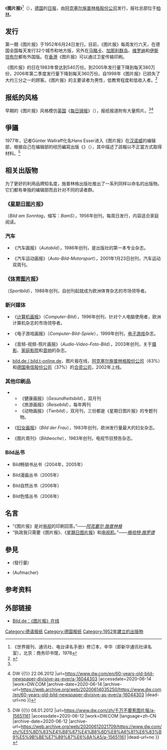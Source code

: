 {{Refimprove||time=2020-05-04}}
{{Infobox Newspaper
| name = 图片报<br /><small>Bild</small>
| image = [[File:Bild_front_page.jpg|220px]]
| type = [[日报|日报]]
| format = [[大报|大报]] ("nordisch"格式: 376 x 528 [[mm|mm]])
| owners = [[阿克塞爾·斯普林格集團|阿克塞爾·斯普林格集團]]
| editor = 凯·迪克曼
| foundation = 1952年6月24日
| political = [[中间偏右|中间偏右]]，[[保守主义|保守主义]]<ref name=washingtonpost>{{cite news |last= Noack |first= Rick |date= 31 August 2015 |title= In Germany, tabloids welcome refugees. In Britain, they propose sending the army to keep them out. |url= https://www.washingtonpost.com/news/worldviews/wp/2015/08/31/in-germany-tabloids-welcome-refugees-in-britain-they-propose-sending-the-army-to-keep-them-out/?noredirect=on |work= The Washington Post |access-date= 13 May 2019 |archive-url= https://web.archive.org/web/20150915110939/https://www.washingtonpost.com/news/worldviews/wp/2015/08/31/in-germany-tabloids-welcome-refugees-in-britain-they-propose-sending-the-army-to-keep-them-out/ |archive-date= 2015-09-15 |dead-url= no }}</ref>
| language = [[德文|德文]]
| price =
| headquarters = [[德国|德国]][[柏林|柏林]]
| circulation = 3,098,254份（2010年3月）
| ISSN =
| website = [http://www.bild.de/ bild.de]
}}

《'''图片报'''》<ref>《世界报刊、通讯社、电台译名手册》修订本，辛华（即新华通讯社译名室），北京：商务印书馆，1978</ref>（{{lang-de|Bild；Bild-Zeitung}}），[[德国|德国]]的[[日报|日报]]，由[[阿克塞尔施普林格股份公司|阿克塞尔施普林格股份公司]]发行，报社总部位于[[柏林|柏林]]。
== 发行 ==
第一期《图片报》于1952年6月24日发行。目前，《图片报》每周发行六天，在德国全国每天发行32个城市和地方版，另外在[[马略卡|马略卡]]、[[加那利群岛|加那利群岛]]、[[维罗纳|维罗纳]]和[[伊斯坦布尔|伊斯坦布尔]]都有外国版。在[[香港|香港]]《图片报》可以通过卫星传输印刷。

《图片报》的日{{le|報紙發行量|Newspaper circulation|发行量}}在1983年曾达到540万份。到2005年发行量下降到每天380万份，2006年第二季度发行量下降到每天360万份。自1998年《图片报》已损失了大约三分之一的顾客。《图片报》的主要读者为男性，低教育程度和低收入者。<ref>{{cite book |author1=Gebhardt, Carina |author2=Pätzmann, Jens U. |coauthors=Kramer, Irene |title=Brand loyaltytowards quality and tabloid newspapers: A qualitative study exploring the drivers of customerretention}}</ref>

== 报纸的风格 ==
早期的《图片报》风格模仿[[英国|英国]]《[[每日镜报|每日镜报]]》（''{{lang|en|Daily Mirror}}''），报纸报道附有大量照片。<ref name=dw/><ref>{{cite news |last1=Welle (www.dw.com) |first1=Deutsche |title=60 years old, 'Bild' newspaper divisive as ever {{!}} DW {{!}} 22.06.2012 |url=https://www.dw.com/en/60-years-old-bild-newspaper-divisive-as-ever/a-16044303 |accessdate=2020-06-14 |work=DW.COM |archive-date=2020-06-14 |archive-url=https://web.archive.org/web/20200614035250/https://www.dw.com/en/60-years-old-bild-newspaper-divisive-as-ever/a-16044303 |dead-url=no }}</ref>

== 爭議 ==
1977年，记者Günter Wallraff化名Hans Esser进入《图片报》在[[汉诺威|汉诺威]]的编辑部，根据自己在编辑部的经历編寫出版《{{link-de|頭版頭條|Aufmacher}}》（''{{lang|de|Aufmacher}}''），其中描述了該報以不正當方式取得材料。<ref name=dw>{{cite news |last1=Welle (www.dw.com) |first1=Deutsche |title=千万不要惹《图片报》！ {{!}} DW {{!}} 08.01.2012 |url=https://www.dw.com/zh/千万不要惹图片报/a-15651161 |accessdate=2020-06-12 |work=DW.COM |language=zh-CN |archive-date=2020-06-12 |archive-url=https://web.archive.org/web/20200612021709/https://www.dw.com/zh/%E5%8D%83%E4%B8%87%E4%B8%8D%E8%A6%81%E6%83%B9%E5%9B%BE%E7%89%87%E6%8A%A5/a-15651161 |dead-url=no }}</ref>

== 相关出版物 ==
为了更好的利用品牌知名度，施普林格出版社推出了一系列同样以{{lang|de|Bild}}命名的出版物。它们都有单独的编辑部而且针对不同的读者群。

=== 《[[星期日图片报|星期日图片报]]》 ===
（''Bild am Sonntag''，缩写：''BamS''），1956年创刊，每周日发行，内容适合家庭阅读。

=== 汽车 ===
* 《汽车画报》（''Autobild''），1986年创刊，是出版社的第一本专业杂志。

* 《汽车运动画报》（''Auto-Bild-Motorsport''），2001年1月23日创刊，汽车运动双周刊。

=== 《[[体育图片报|体育图片报]]》 ===
（''Sportbild''），1988年创刊，自创刊起就成为欧洲体育杂志的市场领导者。

=== 新兴媒体 ===
* 《[[计算机画报|计算机画报]]》（''Computer-Bild''），1996年创刊，针对个人电脑使用者，欧洲计算机杂志的市场领导者。

* 《电子游戏画报》（''Computer-Bild-Spiele''），1999年创刊，[[电子游戏|电子游戏]]杂志。

* 《音频-视频-照片画报》（''Audio-Video-Foto-Bild''），2003年创刊，关于[[摄影|摄影]]、[[家庭影院|家庭影院]]和[[音响|音响]]的杂志。

* [http://www.bild.de/ bild.de / bild.t-online.de]{{Wayback|url=http://www.bild.de/ |date=20060517132856 }}，图片报在线，[[阿克塞尔施普林格股份公司|阿克塞尔施普林格股份公司]]（63%）和[[德国电信股份公司|德国电信股份公司]]（37%）的[[合资公司|合资公司]]，2002年上线。

=== 其他印刷品 ===
** 《健康画报》（''Gesundheitsbild''），双月刊
** 《旅游画报》（''Reisebild''），每年两刊
** 《动物画报》（''Tierbild''），双月刊，三份都是《星期日图片报》的专题刊物。

* 《[[妇女画报|妇女画报]]》（''Bild der Frau''），1983年创刊，欧洲发行量最大的妇女杂志。

* 《图片周刊》（''Bildwoche''），1983年创刊，电视节目预告杂志。

=== Bild丛书 ===
* Bild畅销书丛书（2004年，2005年）

* Bild漫画丛书（2005年）

* Bild自然丛书（2006年）

* Bild色情丛书（2006年）

== 名言 ==
* “《图片报》是对[[电视|电视]]的印刷回答。”——''[[阿克塞尔·施普林格|阿克塞尔·施普林格]]''
* “执政我只需要《图片报》、《[[星期日图片报|星期日图片报]]》和[[电视机|电视机]]。”——''[[格哈特·施罗德|格哈特·施罗德]]''

==參見==
*{{le|報紙發行量|Newspaper circulation}}(發行量)
*{{ld|頭版頭條|Aufmacher}}(Aufmacher)

== 参考资料 ==
{{reflist|2}}

== 外部链接 ==
* {{de}} [http://www.bild.de/ Bild.de：《图片报》在线]{{Wayback|url=http://www.bild.de/ |date=20060517132856 }}

{{German newspaper|state=autocollapse}}

[[Category:德语报纸|Category:德语报纸]]
[[Category:德国报纸|Category:德国报纸]]
[[Category:1952年建立的出版物|Category:1952年建立的出版物]]